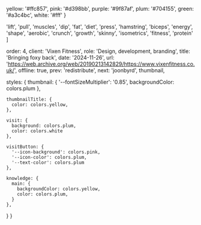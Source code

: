 
  yellow: '#ffc857',
  pink: '#d398bb',
  purple: '#9f87af',
  plum: '#704155',
  green: '#a3c4bc',
  white: '#fff'
}

  'lift',
  'pull',
  'muscles',
  'dip',
  'fat',
  'diet',
  'press',
  'hamstring',
  'biceps',
  'energy',
  'shape',
  'aerobic',
  'crunch',
  'growth',
  'skinny',
  'isometrics',
  'fitness',
  'protein'
]

  order: 4,
  client: 'Vixen Fitness',
  role: 'Design, development, branding',
  title: 'Bringing foxy back',
  date: '2024-11-26',
  url: 'https://web.archive.org/web/20190213142829/https://www.vixenfitness.co.uk/',
  offline: true,
  prev: 'redistribute',
  next: 'joonbyrd',
  thumbnail,

  styles: {
    thumbnail: {
      '--fontSizeMultiplier': '0.85',
      backgroundColor: colors.plum
    },

    thumbnailTitle: {
      color: colors.yellow,
    },

    visit: {
      background: colors.plum,
      color: colors.white
    },

    visitButton: {
      '--icon-background': colors.pink,
      '--icon-color': colors.plum,
      '--text-color': colors.plum
    },

    knowledge: {
      main: {
        backgroundColor: colors.yellow,
        color: colors.plum,
      }
    },

}
}

